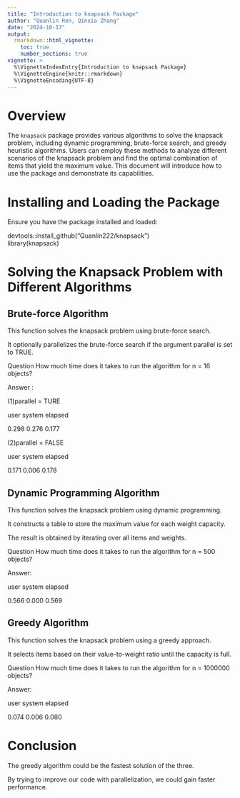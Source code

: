 ```yaml
---
title: "Introduction to knapsack Package"
author: "Quanlin Ren, Qinxia Zhang"
date: "2024-10-17"
output: 
  rmarkdown::html_vignette:
    toc: true
    number_sections: true
vignette: >
  %\VignetteIndexEntry{Introduction to knapsack Package} 
  %\VignetteEngine{knitr::rmarkdown}
  %\VignetteEncoding{UTF-8}
---
```


# Overview

The `knapsack` package provides various algorithms to solve the knapsack problem, including dynamic programming, brute-force search, and greedy heuristic algorithms. Users can employ these methods to analyze different scenarios of the knapsack problem and find the optimal combination of items that yield the maximum value. This document will introduce how to use the package and demonstrate its capabilities.

# Installing and Loading the Package

Ensure you have the package installed and loaded:

devtools::install_github("Quanlin222/knapsack")  
library(knapsack)

# Solving the Knapsack Problem with Different Algorithms

## Brute-force Algorithm

This function solves the knapsack problem using brute-force search.

It optionally parallelizes the brute-force search if the argument parallel is set to TRUE.

Question How much time does it takes to run the algorithm for n = 16 objects?

Answer :

(1)parallel = TURE

user  system elapsed 

  0.298   0.276   0.177
  
(2)parallel = FALSE

user  system elapsed 

  0.171   0.006   0.178

## Dynamic Programming Algorithm

This function solves the knapsack problem using dynamic programming.

It constructs a table to store the maximum value for each weight capacity.

The result is obtained by iterating over all items and weights.

Question How much time does it takes to run the algorithm for n = 500 objects?

Answer:

user  system elapsed 

  0.566   0.000   0.569

## Greedy Algorithm

This function solves the knapsack problem using a greedy approach.

It selects items based on their value-to-weight ratio until the capacity is full.

Question How much time does it takes to run the algorithm for n = 1000000 objects?

Answer:

user  system elapsed 

  0.074   0.006   0.080


# Conclusion

The greedy algorithm could be the fastest solution of the three.

By trying to improve our code with parallelization, we could gain faster performance.